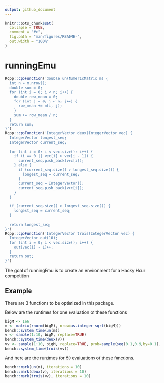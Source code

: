 ```yaml
---
output: github_document
---
```


<!-- README.md is generated from README.Rmd. Please edit that file -->

```r
knitr::opts_chunk$set(
  collapse = TRUE,
  comment = "#>",
  fig.path = "man/figures/README-",
  out.width = "100%"
)
```

# runningEmu

<!-- badges: start -->
<!-- badges: end -->

```r
Rcpp::cppFunction('double un(NumericMatrix m) {
  int n = m.nrow();
  double sum = 0;
  for (int i = 0; i < n; i++) {
    double row_mean = 0;
    for (int j = 0; j < n; j++) {
      row_mean += m(i, j);
    }
    sum += row_mean / n;
  }
  return sum;
}')
Rcpp::cppFunction('IntegerVector deux(IntegerVector vec) {
  IntegerVector longest_seq;
  IntegerVector current_seq;
  
  for (int i = 0; i < vec.size(); i++) {
    if (i == 0 || vec[i] > vec[i - 1]) {
      current_seq.push_back(vec[i]);
    } else {
      if (current_seq.size() > longest_seq.size()) {
        longest_seq = current_seq;
      }
      current_seq = IntegerVector();
      current_seq.push_back(vec[i]);
    }
  }
  
  if (current_seq.size() > longest_seq.size()) {
    longest_seq = current_seq;
  }
  
  return longest_seq;
}')
Rcpp::cppFunction('IntegerVector trois(IntegerVector vec) {
  IntegerVector out(10);
  for (int i = 0; i < vec.size(); i++) {
    out[vec[i] - 1]++;
  }
  return out;
}')
```


The goal of runningEmu is to create an environment for a Hacky Hour competition

## Example

There are 3 functions to be optimized in this package.

Below are the runtimes for one evaluation of these functions

```r
bigM <- 1e6
m <- matrix(rnorm(bigM), nrow=as.integer(sqrt(bigM)))
bench::system_time(un(m))
v <- sample(1:10, bigM, replace=TRUE)
bench::system_time(deux(v))
vv <- sample(1:10, bigM, replace=TRUE, prob=sample(seq(0.1,0.9,by=0.1), 10, replace = TRUE))
bench::system_time(trois(vv))
```

And here are the runtimes for 50 evaluations of these functions.

```r
bench::mark(un(m), iterations = 10)
bench::mark(deux(v), iterations = 10)
bench::mark(trois(vv), iterations = 10)
```